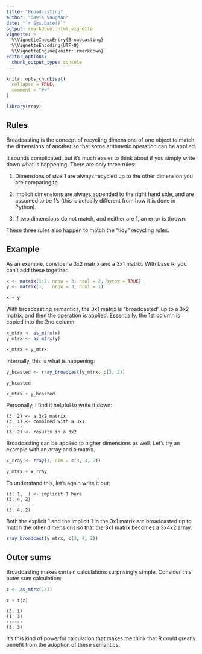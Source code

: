 ```yaml
---
title: "Broadcasting"
author: "Davis Vaughan"
date: "`r Sys.Date()`"
output: rmarkdown::html_vignette
vignette: >
  %\VignetteIndexEntry{Broadcasting}
  %\VignetteEncoding{UTF-8}
  %\VignetteEngine{knitr::rmarkdown}
editor_options: 
  chunk_output_type: console
---
```


```r
knitr::opts_chunk$set(
  collapse = TRUE,
  comment = "#>"
)
```

```r
library(rray)
```

## Rules

Broadcasting is the concept of recycling dimensions of one object to match the dimensions of another so that some arithmetic operation can be applied.

It sounds complicated, but it's much easier to think about if you simply write down what is happening. There are only three rules:

1) Dimensions of size 1 are always recycled up to the other dimension you are comparing to.

2) Implicit dimensions are always appended to the right hand side, and are assumed to be 1's (this is actually different from how it is done in Python).

3) If two dimensions do not match, and neither are 1, an error is thrown.

These three rules also happen to match the "tidy" recycling rules.

## Example

As an example, consider a 3x2 matrix and a 3x1 matrix. With base R, you can't 
add these together.

```r
x <- matrix(1:2, nrow = 3, ncol = 2, byrow = TRUE)
y <- matrix(1,   nrow = 3, ncol = 1)

x + y
```

With broadcasting semantics, the 3x1 matrix is "broadcasted" up to a 3x2 matrix,
and then the operation is applied. Essentially, the 1st column is copied into
the 2nd column.

```r
x_mtrx <- as_mtrx(x)
y_mtrx <- as_mtrx(y)

x_mtrx + y_mtrx
```

Internally, this is what is happening:

```r
y_bcasted <- rray_broadcast(y_mtrx, c(3, 2))

y_bcasted

x_mtrx + y_bcasted
```

Personally, I find it helpful to write it down:

```
(3, 2) <- a 3x2 matrix
(3, 1) <- combined with a 3x1
------
(3, 2) <- results in a 3x2
```

Broadcasting can be applied to higher dimensions as well. Let's try an example 
with an array and a matrix.

```r
x_rray <- rray(1, dim = c(3, 4, 2))

y_mtrx + x_rray
```

To understand this, let's again write it out:

```
(3, 1,  ) <- implicit 1 here
(3, 4, 2)
---------
(3, 4, 2)
```

Both the explicit 1 and the implicit 1 in the 3x1 matrix are broadcasted up
to match the other dimensions so that the 3x1 matrix becomes a 3x4x2 array.

```r
rray_broadcast(y_mtrx, c(3, 4, 2))
```

## Outer sums

Broadcasting makes certain calculations surprisingly simple. Consider this 
outer sum calculation:

```r
z <- as_mtrx(1:3)

z + t(z)
```

```
(3, 1)
(1, 3)
------
(3, 3)
```

It's this kind of powerful calculation that makes me think that R could greatly
benefit from the adoption of these semantics.
